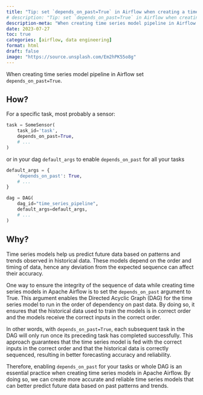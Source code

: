 ```yaml
---
title: "Tip: set `depends_on_past=True` in Airflow when creating a time series model pipeline"
# description: "Tip: set `depends_on_past=True` in Airflow when creating a time series model pipeline"
description-meta: "When creating time series model pipeline in Airflow set `depends_on_past=True`."
date: 2023-07-27
toc: true
categories: [airflow, data engineering]
format: html
draft: false
image: "https://source.unsplash.com/Em2hPK55o8g"
---
```



::: {.callout-tip}

When creating time series model pipeline in Airflow set `depends_on_past=True`.

:::

## How?

For a specific task, most probably a sensor:

```python
task = SomeSensor(
    task_id='task',
    depends_on_past=True,
    # ...
)
```

or in your dag `default_args` to enable `depends_on_past` for all your tasks

```python
default_args = {
    'depends_on_past': True,
    # ...
}

dag = DAG(
    dag_id="time_series_pipeline",
    default_args=default_args,
    # ...
)
```


## Why?

Time series models help us predict future data based on patterns and trends observed in historical data. These models depend on the order and timing of data, hence any deviation from the expected sequence can affect their accuracy. 

One way to ensure the integrity of the sequence of data while creating time series models in Apache Airflow is to set the `depends_on_past` argument to True. This argument enables the Directed Acyclic Graph (DAG) for the time series model to run in the order of dependency on past data. By doing so, it ensures that the historical data used to train the models is in correct order and the models receive the correct inputs in the correct order.

In other words, with `depends_on_past=True`, each subsequent task in the DAG will only run once its preceding task has completed successfully. This approach guarantees that the time series model is fed with the correct inputs in the correct order and that the historical data is correctly sequenced, resulting in better forecasting accuracy and reliability.

Therefore, enabling `depends_on_past` for your tasks or whole DAG is an essential practice when creating time series models in Apache Airflow. By doing so, we can create more accurate and reliable time series models that can better predict future data based on past patterns and trends.